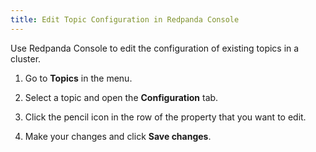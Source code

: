 ```yaml
---
title: Edit Topic Configuration in Redpanda Console
---
```


<head>
    <meta name="title" content="Edit Topic Configuration in Redpanda Console | Redpanda Docs"/>
    <meta name="description" content="Use Redpanda Console to edit the configuration of existing topics in a cluster."/>
</head>

Use Redpanda Console to edit the configuration of existing topics in a cluster.

1. Go to **Topics** in the menu.

1. Select a topic and open the **Configuration** tab.

1. Click the pencil icon in the row of the property that you want to edit.

1. Make your changes and click **Save changes**.